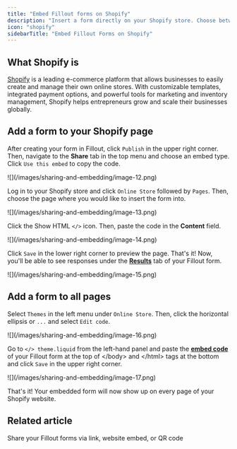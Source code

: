 ```yaml
---
title: "Embed Fillout forms on Shopify"
description: "Insert a form directly on your Shopify store. Choose between a standard, popup, full screen, and slider embed styles."
icon: "shopify"
sidebarTitle: "Embed Fillout Forms on Shopify"
---
```


## What Shopify is

[Shopify](https://www.shopify.com/) is a leading e-commerce platform that allows businesses to easily create and manage their own online stores. With customizable templates, integrated payment options, and powerful tools for marketing and inventory management, Shopify helps entrepreneurs grow and scale their businesses globally.

## Add a form to your Shopify page

After creating your form in Fillout, click `Publish` in the upper right corner. Then, navigate to the **Share** tab in the top menu and choose an embed type. Click `Use this embed` to copy the code.

<Frame style={{ width: '576px' , height: '152px' }}>
  ![](/images/sharing-and-embedding/image-12.png)
</Frame>

Log in to your Shopify store and click `Online Store` followed by `Pages`. Then, choose the page where you would like to insert the form into.

<Frame>
  ![](/images/sharing-and-embedding/image-13.png)
</Frame>

Click the Show HTML `</>` icon. Then, paste the code in the **Content** field.

<Frame style={{ width: '480px' , height: '270px' }}>
  ![](/images/sharing-and-embedding/image-14.png)
</Frame>

Click `Save` in the lower right corner to preview the page. That's it\! Now, you'll be able to see responses under the [**Results**]() tab of your Fillout form.

<Frame style={{ width: '576px' , height: '317px' }}>
  ![](/images/sharing-and-embedding/image-15.png)
</Frame>

## Add a form to all pages

Select `Themes` in the left menu under `Online Store`. Then, click the horizontal ellipsis or `...` and select `Edit code`.

<Frame style={{ width: '528px' , height: '264px' }}>
  ![](/images/sharing-and-embedding/image-16.png)
</Frame>

Go to `</> theme.liquid` from the left-hand panel and paste the [**embed code**](/shopify) of your Fillout form at the top of \</body\> and \</html\> tags at the bottom and click `Save` in the upper right corner.

<Frame>
  ![](/images/sharing-and-embedding/image-17.png)
</Frame>

That's it\! Your embedded form will now show up on every page of your Shopify website.

## Related article

<CardGroup cols={3}>
  <Card title="Share and embed" icon="up-right-from-square" iconType="regular" color="#FFC738" href="/sharing">
    Share your Fillout forms via link, website embed, or QR code
  </Card>
</CardGroup>
